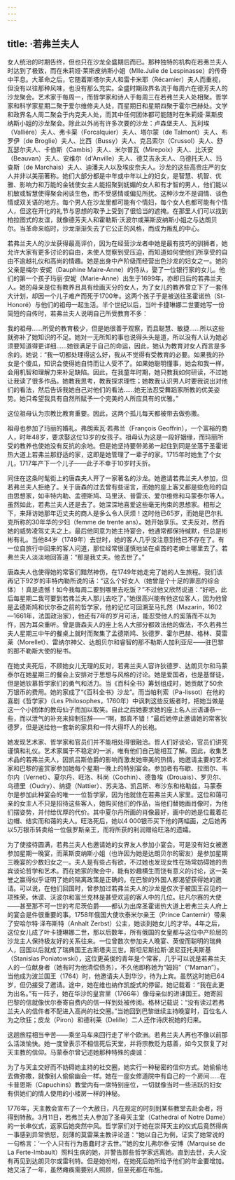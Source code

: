 ```yaml
---
---
---
```

title: ·若弗兰夫人
---




女人统治的时期告终，但也只在沙龙全盛期后而已。那种独特的机构在若弗兰夫人时达到了极致，而在朱莉娅·莱斯皮纳斯小姐（Mlle.Julie de Lespinasse）的传奇中平息。大革命之后，它随着斯塔尔夫人和雷卡米耶（Récamier）夫人而重视，但没有以往那种风味，也没有那么充实。全盛时期政界名流于每周六在德芳夫人的沙龙聚会。艺术家于每周一，而哲学家和诗人于每周三在若弗兰夫人处相聚。哲学家和科学家星期二聚于爱尔维修夫人处，而星期日和星期四聚于霍尔巴赫处。文学和政界名人周二聚会于内克夫人处，而其中任何团体都可能随时在朱莉娅·莱斯皮纳斯小姐的沙龙聚会。除此以外尚有许多次要的沙龙：卢森堡夫人、瓦利埃（Valliére）夫人、弗卡渠（Forcalquier）夫人、塔尔蒙（de Talmont）夫人、布罗伊（de Broglie）夫人、比西（Bussy）夫人、克吕索尔（Crussol）夫人、舒瓦瑟尔夫人、卡伯斯（Cambis）夫人、米尔普瓦（Mirepoix）夫人、比沃安（Beauvan）夫人、安维尔（d'Anville）夫人、德艾吉永夫人、乌德托夫人、玛查斯（de Marchais）夫人、迪潘夫人以及埃皮奈夫人。沙龙的这些高贵庄严的女人并非以美丽著称。她们大部分都是中年或中年以上的妇女，是智慧、机智、优雅、影响力和万能的金钱使女主人能招聚到妩媚的女人和有才智的男人，他们能以机敏或智慧使得聚会闲谈生色，而不受感情或偏见所扰。这种沙龙不是调情、谈色情或双关语的地方。每个男人在沙龙里都可能有个情妇，每个女人也都可能有个情人，但这在开化的礼节与思想的取予上受到了很恰当的遮掩。在那里人们可以找到柏拉图式的友谊，就像德芳夫人和霍勒斯·沃波尔或莱斯皮纳斯小姐之与达朗贝尔。当革命来临时，沙龙渐渐失去了它公正的风格，而成为叛乱的中心。

若弗兰夫人的沙龙获得最高评价，因为在经营沙龙者中她是最有技巧的驯狮者，她允许大家有更多讨论的自由，未使人觉察到受压迫，而知道如何使他们所享受的自由不逾越礼仪和高尚的情趣。她是出身中产阶级而经营出色沙龙的妇女之一。她的父亲是梅尔·安妮（Dauphine Maire-Anne）的侍从，娶了一位银行家的女儿。他们的第一个孩子玛丽·安妮（Marie-Anne）出生于1699年，亦即日后的若弗兰夫人。她的母亲是位有教养且具有绘画天分的女人，为了女儿的教养曾立下了一套伟大计划，却因一个儿子难产而死于1700年。这两个孩子于是被送往圣霍诺热（St-Honoré）与他们的祖母一起生活。半个世纪以后，当叶卡捷琳娜二世要她写一份简短的自传时，若弗兰夫人说明自己所受教育不多：

我的祖母……所受的教育极少，但是她很善于观察，而且聪慧、敏捷……所以这些就弥补了她知识的不足。她对一无所知的事也说得头头是道，所以没有人认为她必须要知道得更详细……她很满足于自己的命运，因此，她认为教育对女人而言是多余的。她说：“我一切都处理得这么好，我从不觉得有受教育的必要。如果我的孙女是个傻瓜，知识会使得她自恃而让人受不了。如果她聪明懂事，她会和我一样，会用机智和理解力来补足缺陷。因此，在我童年时期，她只教我如何研读，不过她让我读了很多作品。她教我思考，教我探求理性；她教我认识男人时要我说出对他们的看法，然后告诉我她自己对他们的看法……她无法忍受舞蹈家所教的优美姿势。她只希望我具有自然所赋予一个完美的人所应具有的优雅。”



这位祖母认为宗教比教育重要。因此，这两个孤儿每天都被带去做弥撒。

祖母也参加了玛丽的婚礼。弗朗索瓦·若弗兰（François Geoffrin），一个富裕的商人，时年48岁，要求娶这位13岁的女孩子。祖母认为这是一段好姻缘，而玛丽所受的教养也使她没有反抗的余地。但是她坚持要带弟弟一起住到同是坐落于圣霍诺热大道上若弗兰那舒适的家，这即是她管理了一辈子的家。1715年时她生了个女儿，1717年产下一个儿子——此子不幸于10岁时夭折。

同住在这条时髦街上的唐森夫人开了一家著名的沙龙。她邀请若弗兰夫人参加，但若弗兰夫人拒绝了。关于唐森的过去曾有些谣言，而她的座上客又都是些危险的自由思想家，如丰特内勒、孟德斯鸠、马里沃、普雷沃、爱尔维修和马蒙泰尔等人。虽然如此，若弗兰夫人还是去了。她深深地喜爱这些毫无拘束的思想家。相形之下，来拜访她那年迈丈夫的商人是多么令人厌烦！这时他已65岁，而她是巴尔扎克所称的30年华的少妇（femme de trente ans）。她开始享乐。丈夫反对，然而她的威势凌驾丈夫之上。最后他同意为她主持宴会，他通常都保持缄默，但总是彬彬有礼。当他84岁（1749年）去世时，她的客人几乎没注意到他已不存在了。有一位自旅行中回来的客人问道，那位经常很谨慎地坐在桌首的老绅士哪里去了。若弗兰夫人淡淡地回答道：“那是我丈夫。他去世了。”

唐森夫人也使得她的常客们黯然神伤，在1749年她走完了她的人生旅程。我们该再记下92岁的丰特内勒所说的话：“这么个好女人（她曾是个十足的罪恶的综合体）！真是遗憾！如今我每周二要到哪里去吃饭？”不过他又欣然说道：“好吧，此后每星期二我可要到若弗兰夫人那儿去吃了。”她很高兴能有他这位客人，因为他曾是孟德斯鸠和伏尔泰之前的哲学家，他的记忆可回溯至马扎然（Mazarin，1602—1661年，法国政治家），他还有7年的岁月可活，能忍受他人的奚落而不以为忤，因为耳朵重听。曾是唐森夫人的座上名人大部分都效法他的做法，不久若弗兰夫人星期三中午的餐桌上就时而聚集了孟德斯鸠、狄德罗、霍尔巴赫、格林、莫雷莱（Morellet）、雷纳尔神父、达朗贝尔和睿智的那不勒斯人加利亚尼——驻巴黎的那不勒斯大使的秘书。

在她丈夫死后，不顾她女儿无理的反对，若弗兰夫人容许狄德罗、达朗贝尔和马蒙泰尔在她星期三的餐会上安排对于思想与风格的讨论。她是爱国者，也是基督徒，但是她钦慕哲学家们的勇气和活力。当《百科全书》筹划组成时，她贡献了50余万银币的费用。她的家成了“《百科全书》沙龙”。而当帕利索（Pa-lissot）在他的喜剧《哲学家》（Les Philosophes，1760年）中讽刺这些反叛者时，把她当做是这一个小团体的教母仙子而加以取笑。自此之后她要求她的座上名人出语谦恭一些，而以泄气的补充来抑制狂辞——“啊，那真不错！”最后她停止邀请她的常客狄德罗，但是送给他一套新的家具和一件大得吓人的长袍。

她发现艺术家、哲学家和官员们并不能相处得很融洽。哲人们好谈论，官员们讲究谨慎和礼仪。艺术家属于不稳定的一派，唯有他们自己能相互了解。因此，收集艺术品的若弗兰夫人，因凯吕斯伯爵的影响而激发她审美的热情。她邀请主要的艺术家和巴黎的鉴赏家参加她每个星期一晚上的特别宴会。参加者有布歇、拉图尔、韦尔内（Vernet）、夏尔丹、旺洛、科尚（Cochin）、德鲁埃（Drouais）、罗贝尔、乌德里（Oudry）、纳捷（Nattier）、苏夫洛、凯吕斯、布沙东和格勒兹，马蒙泰尔是参加此种宴会的唯一一位哲学家，因为他就住在若弗兰夫人家里。这位和蔼可亲的女主人不只是招待这些客人，她购买他们的作品，当他们替她画肖像时，为他们摆姿势，并付给优厚的代价。其中夏尔丹所画的肖像最好，画中的她是位戴着花边帽、结实而和蔼的夫人。旺洛死后，她以4 000银币买下他的两幅画，之后她再以5万银币转卖给一位俄罗斯亲王，而将所获的利润赠给旺洛的遗孀。

为了使接待圆满，若弗兰夫人也邀请她的女界友人参加小宴会。可是没有妇女被邀参加星期一晚宴，而莱斯皮纳斯小姐（也许因为她是达朗贝尔的密友）是参加星期三晚宴的少数妇女之一。夫人是有些占有欲，不过她也发现女性在场常妨碍她的贵宾谈论哲学和艺术。而在她家的聚会中，能有妙趣横生而饶有意义的讨论，这一美誉之赢得似乎证明了她的隔离政策是正确的。在巴黎的外国人都渴望获得她的邀请。可以说，在他们回国时，曾参加过若弗兰夫人的沙龙是仅次于被国王召见的一项殊荣。休谟、沃波尔和富兰克林是甚受欢迎的客人中的几位。驻凡尔赛的大使——甚至那不可一世的考尼茨伯爵——都认为出席圣霍诺热大道上若弗兰夫人府上的宴会是件很重要的事。1758年俄国大使坎泰米尔亲王（Prince Cantemir）带来了安哈尔特·泽布斯特（Anhalt Zerbst）公主，她谈到她女儿的才华。4年之后，这位女儿成了叶卡捷琳娜二世，那以后数年，所有俄国的女皇都与这位中产阶层的沙龙主人保持极友好的关系往来。一位曾数次参加夫人晚宴、英俊而聪明的瑞典人，回国以后就成了瑞典国王古斯塔夫三世。斯坦尼斯拉斯·波尼亚托夫斯基（Stanislas Poniatowski），这位更英俊的青年是个常客，几乎可以说是若弗兰夫人的一位献身者（她有时为他清偿债务），不久他即称她为“姆妈”（“Maman”）。当他成为波兰国王（1764）时，他邀请夫人到华沙，待为上宾。虽然这时她已64岁，但仍接受了邀请。途中，她在维也纳作凯旋式的停留。她记载着：“我在此更为出名。”有一阵子，她在华沙的皇宫里（1766年）像母亲似的进谏国王。她寄回巴黎的信就像伏尔泰寄自费内的信一样到处被传阅。格林记载说：“没有读过若弗兰夫人的信件者不配进入高尚的社交圈。”当她回到巴黎继续主持晚宴时，百位名人为之欣狂；皮龙（Piron）和德利莱（Delille）二人还作诗庆祝她的归来。

这趟旅程相当辛苦——乘坐马车来回行走了半个欧洲。若弗兰夫人再也不像以前那么活泼愉快。她一度曾表示不相信死后天堂，并将宗教贬为慈善，如今又恢复了对天主教的信仰。马蒙泰尔曾记述她那种特殊的虔诚：

为了与天主交好而不妨碍她主持的社交圈，她实行一种秘密的信仰方式。她偷偷地去做弥撒，就像别人偷偷幽会一样。她在一座女修道院中有自己的一个房间……在卡普恩斯（Capuchins）教堂内有一席特别座位，一切就像当时一些活跃的妇女有供她们的情人使用的小楼房一样的神秘。



1776年，天主教会宣布了一个大赦日，凡在规定的时刻到某些教堂去赴会者，将得到特赦。3月11日，若弗兰夫人参加了圣母天主堂（Cathedral of Notre Dame）的一长串仪式，返家后她突然中风。哲学家们对于她在崇拜天主的仪式后竟然得病一事感到异常愤怒，刻薄的莫雷莱主教评论道：“她以自己为例，证实了她常说的一句格言：‘一个人只有行为愚蠢时才去世。’”她的女儿弗尔泰·安博（Marquise de La Ferte-Imbault）照料生病的她，并警告那些哲学家远离她。直到去世，夫人没有再见到达朗贝尔或雷利特。但是她吩咐，在她死后她所给予他们的年金要增加。她又活了一年，虽然瘫痪需要别人照顾，但至死都在布施。